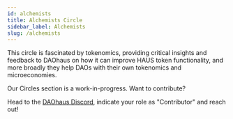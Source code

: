 ```yaml
---
id: alchemists
title: Alchemists Circle
sidebar_label: Alchemists
slug: /alchemists
---
```


This circle is fascinated by tokenomics, providing critical insights and feedback to DAOhaus on how it can improve HAUS token functionality, and more broadly they help DAOs with their own tokenomics and microeconomies.

Our Circles section is a work-in-progress. Want to contribute? 

Head to the [DAOhaus Discord](https://discord.gg/bUd7HqMx), indicate your role as "Contributor" and reach out! 